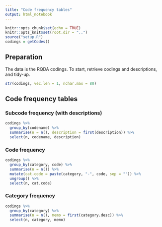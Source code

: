 ```yaml
---
title: "Code frequency tables"
output: html_notebook
---
```

```r
knitr::opts_chunk$set(echo = TRUE)
knitr::opts_knit$set(root.dir = "..")
source("setup.R")
codings = getCodes()
```
## Preparation
The data is the RQDA codings. To start, retrieve codings and descriptions, and tidy-up.
```r
str(codings, vec.len = 1, nchar.max = 80)
```

## Code frequency tables
### Subcode frequency (with descriptions)
```r
codings %>% 
  group_by(codename) %>% 
  summarise(n = n(), description = first(description)) %>% 
  select(n, codename, description)

```
### Code frequency
```r
codings %>% 
  group_by(category, code) %>% 
  summarise(n = n()) %>%
  mutate(cat.code = paste(category, "-", code, sep = "")) %>%
  ungroup() %>%
  select(n, cat.code)
```
### Category frequency
```r
codings %>% 
  group_by(category) %>% 
  summarise(n = n(), memo = first(category.desc)) %>% 
  select(n, category, memo)
```

